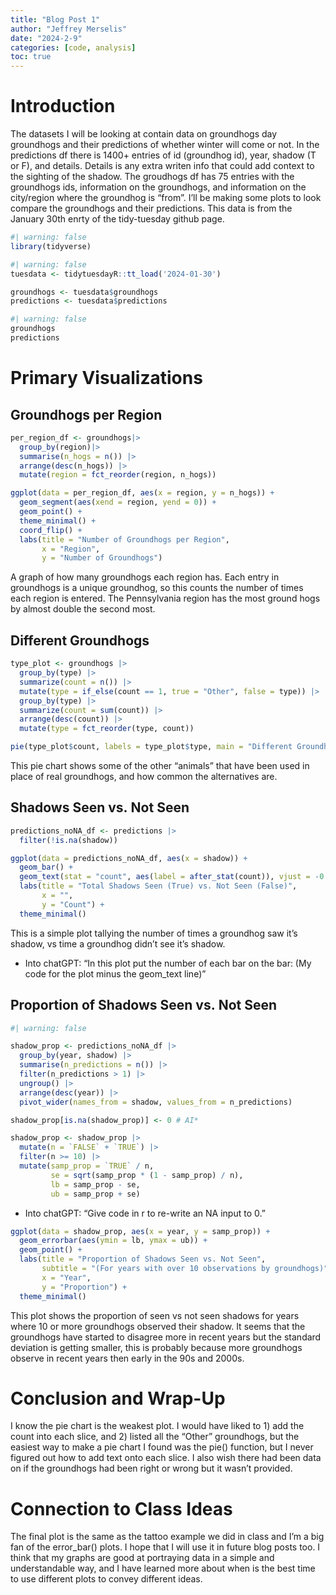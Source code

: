 ```yaml
---
title: "Blog Post 1"
author: "Jeffrey Merselis"
date: "2024-2-9"
categories: [code, analysis]
toc: true
---
```


# Introduction

The datasets I will be looking at contain data on groundhogs day groundhogs and their predictions of whether winter will come or not. In the predictions df there is 1400+ entries of id (groundhog id), year, shadow (T or F), and details. Details is any extra writen info that could add context to the sighting of the shadow. The groudhogs df has 75 entries with the groundhogs ids, information on the groundhogs, and information on the city/region where the groundhog is "from". I'll be making some plots to look compare the groundhogs and their predictions. This data is from the January 30th enrty of the tidy-tuesday github page. 

```r
#| warning: false
library(tidyverse)
```

```r
#| warning: false
tuesdata <- tidytuesdayR::tt_load('2024-01-30')

groundhogs <- tuesdata$groundhogs
predictions <- tuesdata$predictions
```

```r
#| warning: false
groundhogs
predictions
```

# Primary Visualizations

## Groundhogs per Region

```r
per_region_df <- groundhogs|>
  group_by(region)|>
  summarise(n_hogs = n()) |>
  arrange(desc(n_hogs)) |>
  mutate(region = fct_reorder(region, n_hogs))
```

```r
ggplot(data = per_region_df, aes(x = region, y = n_hogs)) +
  geom_segment(aes(xend = region, yend = 0)) +
  geom_point() + 
  theme_minimal() +
  coord_flip() +
  labs(title = "Number of Groundhogs per Region",
       x = "Region",
       y = "Number of Groundhogs")
```

A graph of how many groundhogs each region has. Each entry in groundhogs is a unique groundhog, so this counts the number of times each region is entered. The Pennsylvania region has the most ground hogs by almost double the second most.  

## Different Groundhogs

```r
type_plot <- groundhogs |>
  group_by(type) |>
  summarize(count = n()) |>
  mutate(type = if_else(count == 1, true = "Other", false = type)) |>
  group_by(type) |>
  summarize(count = sum(count)) |>
  arrange(desc(count)) |>
  mutate(type = fct_reorder(type, count))
```

```r
pie(type_plot$count, labels = type_plot$type, main = "Different Groundhogs")
```

This pie chart shows some of the other "animals" that have been used in place of real groundhogs, and how common the alternatives are. 

## Shadows Seen vs. Not Seen

```r
predictions_noNA_df <- predictions |>
  filter(!is.na(shadow))
```

```r
ggplot(data = predictions_noNA_df, aes(x = shadow)) +
  geom_bar() +
  geom_text(stat = "count", aes(label = after_stat(count)), vjust = -0.5) + # AI*
  labs(title = "Total Shadows Seen (True) vs. Not Seen (False)",
       x = "",
       y = "Count") +
  theme_minimal()
```

This is a simple plot tallying the number of times a groundhog saw it's shadow, vs time a groundhog didn't see it's shadow. 

* Into chatGPT: "In this plot put the number of each bar on the bar: (My code for the plot minus the geom_text line)"

## Proportion of Shadows Seen vs. Not Seen

```r
#| warning: false

shadow_prop <- predictions_noNA_df |>
  group_by(year, shadow) |>
  summarise(n_predictions = n()) |>
  filter(n_predictions > 1) |>
  ungroup() |>
  arrange(desc(year)) |>
  pivot_wider(names_from = shadow, values_from = n_predictions) 

shadow_prop[is.na(shadow_prop)] <- 0 # AI*

shadow_prop <- shadow_prop |>
  mutate(n = `FALSE` + `TRUE`) |>
  filter(n >= 10) |>
  mutate(samp_prop = `TRUE` / n,
         se = sqrt(samp_prop * (1 - samp_prop) / n),
         lb = samp_prop - se,
         ub = samp_prop + se)
```

* Into chatGPT: "Give code in r to re-write an NA input to 0."

```r
ggplot(data = shadow_prop, aes(x = year, y = samp_prop)) +
  geom_errorbar(aes(ymin = lb, ymax = ub)) +
  geom_point() +
  labs(title = "Proportion of Shadows Seen vs. Not Seen",
       subtitle = "(For years with over 10 observations by groundhogs)",
       x = "Year",
       y = "Proportion") +
  theme_minimal()
```

This plot shows the proportion of seen vs not seen shadows for years where 10 or more groundhogs observed their shadow. It seems that the groundhogs have started to disagree more in recent years but the standard deviation is getting smaller, this is probably because more groundhogs observe in recent years then early in the 90s and 2000s. 

# Conclusion and Wrap-Up

I know the pie chart is the weakest plot. I would have liked to 1) add the count into each slice, and 2) listed all the "Other" groundhogs, but the easiest way to make a pie chart I found was the pie() function, but I never figured out how to add text onto each slice. I also wish there had been data on if the groundhogs had been right or wrong but it wasn't provided. 

# Connection to Class Ideas

The final plot is the same as the tattoo example we did in class and I'm a big fan of the error_bar() plots. I hope that I will use it in future blog posts too. I think that my graphs are good at portraying data in a simple and understandable way, and I have learned more about when is the best time to use different plots to convey different ideas. 